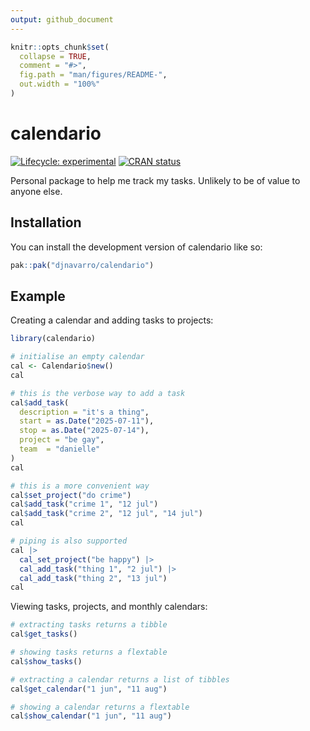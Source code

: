 ```yaml
---
output: github_document
---
```


<!-- README.md is generated from README.Rmd. Please edit that file -->

```r
knitr::opts_chunk$set(
  collapse = TRUE,
  comment = "#>",
  fig.path = "man/figures/README-",
  out.width = "100%"
)
```

# calendario

<!-- badges: start -->
[![Lifecycle: experimental](https://img.shields.io/badge/lifecycle-experimental-orange.svg)](https://lifecycle.r-lib.org/articles/stages.html#experimental)
[![CRAN status](https://www.r-pkg.org/badges/version/calendario)](https://CRAN.R-project.org/package=calendario)
<!-- badges: end -->

Personal package to help me track my tasks. Unlikely to be of value to anyone else.


## Installation

You can install the development version of calendario like so:

``` r
pak::pak("djnavarro/calendario")
```

## Example

Creating a calendar and adding tasks to projects:

```r
library(calendario)

# initialise an empty calendar
cal <- Calendario$new()
cal

# this is the verbose way to add a task
cal$add_task(
  description = "it's a thing",
  start = as.Date("2025-07-11"),
  stop = as.Date("2025-07-14"),
  project = "be gay",
  team  = "danielle"
)
cal

# this is a more convenient way
cal$set_project("do crime")
cal$add_task("crime 1", "12 jul")
cal$add_task("crime 2", "12 jul", "14 jul")
cal

# piping is also supported
cal |>
  cal_set_project("be happy") |>
  cal_add_task("thing 1", "2 jul") |>
  cal_add_task("thing 2", "13 jul")
cal 
```

Viewing tasks, projects, and monthly calendars:

```r
# extracting tasks returns a tibble
cal$get_tasks()

# showing tasks returns a flextable
cal$show_tasks()

# extracting a calendar returns a list of tibbles
cal$get_calendar("1 jun", "11 aug")

# showing a calendar returns a flextable
cal$show_calendar("1 jun", "11 aug")
```
